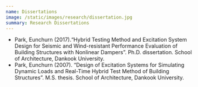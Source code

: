 ```yaml
---
name: Dissertations
image: /static/images/research/dissertation.jpg
summary: Research Dissertations
---
```


- Park, Eunchurn (2017).“Hybrid Testing Method and Excitation System Design for Seismic and Wind-resistant Performance Evaluation of Building Structures with Nonlinear Dampers”. Ph.D. dissertation. School of Architecture, Dankook University.
- Park, Eunchurn (2007). “Design of Excitation Systems for Simulating Dynamic Loads and Real-Time Hybrid Test Method of Building Structures”. M.S. thesis. School of Architecture, Dankook University.

